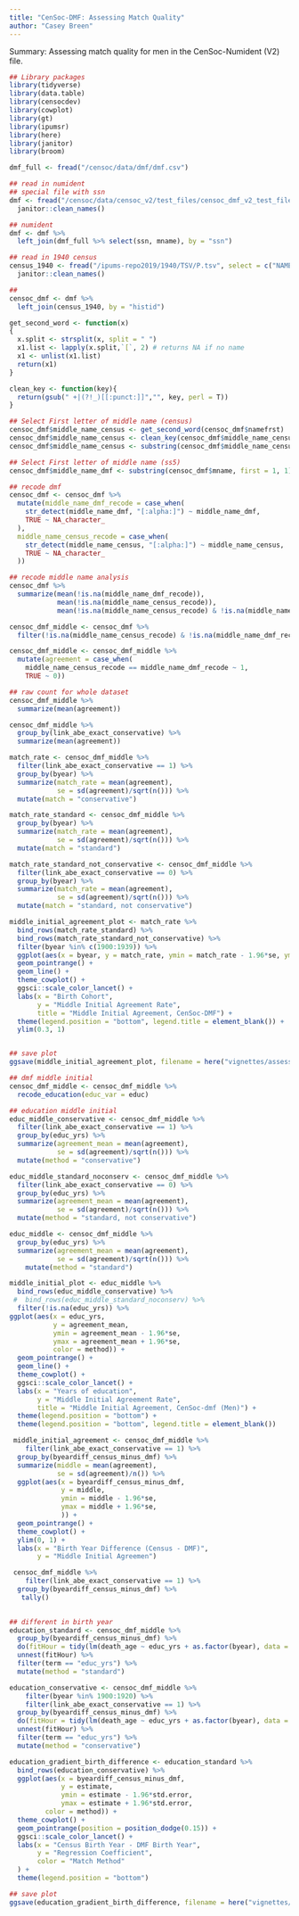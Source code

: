 ```yaml
---
title: "CenSoc-DMF: Assessing Match Quality"
author: "Casey Breen" 
---
```


Summary: Assessing match quality for men in the CenSoc-Numident (V2) file. 

```r
## Library packages 
library(tidyverse)
library(data.table)
library(censocdev)
library(cowplot)
library(gt)
library(ipumsr)
library(here)
library(janitor)
library(broom)
```


```r
dmf_full <- fread("/censoc/data/dmf/dmf.csv")
```


```r
## read in numident 
## special file with ssn 
dmf <- fread("/censoc/data/censoc_v2/test_files/censoc_dmf_v2_test_file.csv") %>% 
  janitor::clean_names()

## numident 
dmf <- dmf %>% 
  left_join(dmf_full %>% select(ssn, mname), by = "ssn")

## read in 1940 census 
census_1940 <- fread("/ipums-repo2019/1940/TSV/P.tsv", select = c("NAMEFRST", "HISTID", "SERIALP", "AGE", "INCWAGE", "SEX", "EDUC", "RACE", "RELATE", "MARST", "SEI")) %>% 
  janitor::clean_names()

## 
censoc_dmf <- dmf %>% 
  left_join(census_1940, by = "histid")
```


```r
get_second_word <- function(x)
{
  x.split <- strsplit(x, split = " ")
  x1.list <- lapply(x.split,`[`, 2) # returns NA if no name
  x1 <- unlist(x1.list)
  return(x1)
}

clean_key <- function(key){
  return(gsub(" +|(?!_)[[:punct:]]","", key, perl = T))
}
```


```r
## Select First letter of middle name (census)
censoc_dmf$middle_name_census <- get_second_word(censoc_dmf$namefrst)
censoc_dmf$middle_name_census <- clean_key(censoc_dmf$middle_name_census)
censoc_dmf$middle_name_census <- substring(censoc_dmf$middle_name_census, 1, 1)

## Select First letter of middle name (ss5)
censoc_dmf$middle_name_dmf <- substring(censoc_dmf$mname, first = 1, 1)
```

```r
## recode dmf 
censoc_dmf <- censoc_dmf %>% 
  mutate(middle_name_dmf_recode = case_when(
    str_detect(middle_name_dmf, "[:alpha:]") ~ middle_name_dmf,
    TRUE ~ NA_character_
  ),
  middle_name_census_recode = case_when(
    str_detect(middle_name_census, "[:alpha:]") ~ middle_name_census,
    TRUE ~ NA_character_
  ))

## recode middle name analysis 
censoc_dmf %>% 
  summarize(mean(!is.na(middle_name_dmf_recode)),
            mean(!is.na(middle_name_census_recode)),
            mean(!is.na(middle_name_census_recode) & !is.na(middle_name_dmf_recode)))
```

```r
censoc_dmf_middle <- censoc_dmf %>% 
  filter(!is.na(middle_name_census_recode) & !is.na(middle_name_dmf_recode))

censoc_dmf_middle <- censoc_dmf_middle %>% 
  mutate(agreement = case_when(
    middle_name_census_recode == middle_name_dmf_recode ~ 1,
    TRUE ~ 0))
```

```r
## raw count for whole dataset
censoc_dmf_middle %>% 
  summarize(mean(agreement))

censoc_dmf_middle %>% 
  group_by(link_abe_exact_conservative) %>% 
  summarize(mean(agreement))
```

```r
match_rate <- censoc_dmf_middle %>% 
  filter(link_abe_exact_conservative == 1) %>% 
  group_by(byear) %>% 
  summarize(match_rate = mean(agreement),
            se = sd(agreement)/sqrt(n())) %>% 
  mutate(match = "conservative")

match_rate_standard <- censoc_dmf_middle %>% 
  group_by(byear) %>% 
  summarize(match_rate = mean(agreement),
            se = sd(agreement)/sqrt(n())) %>% 
  mutate(match = "standard")

match_rate_standard_not_conservative <- censoc_dmf_middle %>% 
  filter(link_abe_exact_conservative == 0) %>% 
  group_by(byear) %>% 
  summarize(match_rate = mean(agreement),
            se = sd(agreement)/sqrt(n())) %>% 
  mutate(match = "standard, not conservative")

middle_initial_agreement_plot <- match_rate %>% 
  bind_rows(match_rate_standard) %>% 
  bind_rows(match_rate_standard_not_conservative) %>% 
  filter(byear %in% c(1900:1939)) %>% 
  ggplot(aes(x = byear, y = match_rate, ymin = match_rate - 1.96*se, ymax = match_rate + 1.96*se,  color = match, shape = match)) + 
  geom_pointrange() + 
  geom_line() + 
  theme_cowplot() + 
  ggsci::scale_color_lancet() + 
  labs(x = "Birth Cohort",
       y = "Middle Initial Agreement Rate",
       title = "Middle Initial Agreement, CenSoc-DMF") + 
  theme(legend.position = "bottom", legend.title = element_blank()) + 
  ylim(0.3, 1)


## save plot 
ggsave(middle_initial_agreement_plot, filename = here("vignettes/assess_match_quality/figs/dmf_middle_initial_plot.pdf"), height = 5, width = 7)
```

```r
## dmf middle initial 
censoc_dmf_middle <- censoc_dmf_middle %>% 
  recode_education(educ_var = educ)

## education middle initial 
educ_middle_conservative <- censoc_dmf_middle %>% 
  filter(link_abe_exact_conservative == 1) %>% 
  group_by(educ_yrs) %>% 
  summarize(agreement_mean = mean(agreement),
            se = sd(agreement)/sqrt(n())) %>% 
  mutate(method = "conservative")

educ_middle_standard_noconserv <- censoc_dmf_middle %>% 
  filter(link_abe_exact_conservative == 0) %>% 
  group_by(educ_yrs) %>% 
  summarize(agreement_mean = mean(agreement),
            se = sd(agreement)/sqrt(n())) %>% 
  mutate(method = "standard, not conservative")

educ_middle <- censoc_dmf_middle %>% 
  group_by(educ_yrs) %>% 
  summarize(agreement_mean = mean(agreement),
            se = sd(agreement)/sqrt(n())) %>% 
    mutate(method = "standard")

middle_initial_plot <- educ_middle %>% 
  bind_rows(educ_middle_conservative) %>% 
 #  bind_rows(educ_middle_standard_noconserv) %>% 
  filter(!is.na(educ_yrs)) %>% 
ggplot(aes(x = educ_yrs,
           y = agreement_mean,
           ymin = agreement_mean - 1.96*se,
           ymax = agreement_mean + 1.96*se,
           color = method)) + 
  geom_pointrange() + 
  geom_line() + 
  theme_cowplot() + 
  ggsci::scale_color_lancet() + 
  labs(x = "Years of education",
       y = "Middle Initial Agreement Rate",
       title = "Middle Initial Agreement, CenSoc-dmf (Men)") + 
  theme(legend.position = "bottom") + 
  theme(legend.position = "bottom", legend.title = element_blank())

```

```r
 middle_initial_agreement <- censoc_dmf_middle %>% 
    filter(link_abe_exact_conservative == 1) %>% 
  group_by(byeardiff_census_minus_dmf) %>% 
  summarize(middle = mean(agreement),
            se = sd(agreement)/n()) %>% 
  ggplot(aes(x = byeardiff_census_minus_dmf, 
             y = middle,
             ymin = middle - 1.96*se,
             ymax = middle + 1.96*se,
             )) + 
  geom_pointrange() + 
  theme_cowplot() + 
  ylim(0, 1) + 
  labs(x = "Birth Year Difference (Census - DMF)",
       y = "Middle Initial Agreemen")

 censoc_dmf_middle %>% 
    filter(link_abe_exact_conservative == 1) %>% 
  group_by(byeardiff_census_minus_dmf) %>% 
   tally()
 
```



```r
## different in birth year 
education_standard <- censoc_dmf_middle %>% 
  group_by(byeardiff_census_minus_dmf) %>%
  do(fitHour = tidy(lm(death_age ~ educ_yrs + as.factor(byear), data = .))) %>% 
  unnest(fitHour) %>% 
  filter(term == "educ_yrs") %>% 
  mutate(method = "standard")

education_conservative <- censoc_dmf_middle %>% 
    filter(byear %in% 1900:1920) %>% 
    filter(link_abe_exact_conservative == 1) %>% 
  group_by(byeardiff_census_minus_dmf) %>%
  do(fitHour = tidy(lm(death_age ~ educ_yrs + as.factor(byear), data = .))) %>% 
  unnest(fitHour) %>% 
  filter(term == "educ_yrs") %>% 
  mutate(method = "conservative")

education_gradient_birth_difference <- education_standard %>%  
  bind_rows(education_conservative) %>% 
  ggplot(aes(x = byeardiff_census_minus_dmf, 
             y = estimate,
             ymin = estimate - 1.96*std.error,
             ymax = estimate + 1.96*std.error,
         color = method)) + 
  theme_cowplot() + 
  geom_pointrange(position = position_dodge(0.15)) + 
  ggsci::scale_color_lancet() + 
  labs(x = "Census Birth Year - DMF Birth Year",
       y = "Regression Coefficient",
       color = "Match Method"
  ) + 
  theme(legend.position = "bottom")

## save plot 
ggsave(education_gradient_birth_difference, filename = here("vignettes/assess_match_quality/figs/dmf_education_gradient_birth_difference.pdf"), height = 5, width = 7)
```





